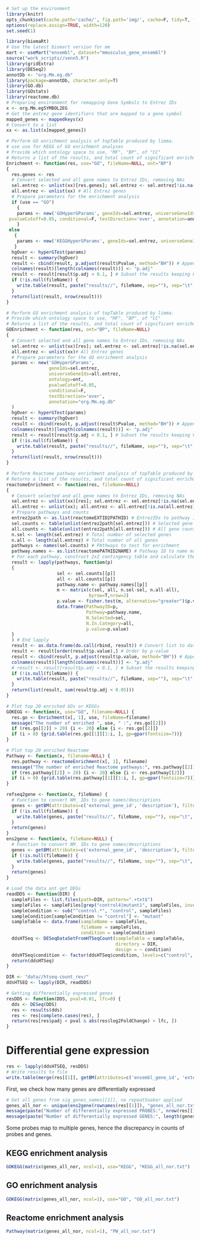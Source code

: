 ```{r setup, echo=FALSE, include=FALSE, cache=FALSE}
# Set up the environment
library(knitr) 
opts_chunk$set(cache.path='cache/', fig.path='img/', cache=F, tidy=T, fig.keep='high', echo=T, dpi=300, out.width=700, echo=F)
options(replace.assign=TRUE, width=120)
set.seed(1)
```

```{r loadLibraries, warning=FALSE, message=FALSE}
library(biomaRt)
# Use the latest biomart version for mm
mart <- useMart("ensembl", dataset="mmusculus_gene_ensembl")
source("work_scripts//venn5.R")
library(gridExtra)
library(DESeq2)
annotDb <- "org.Mm.eg.db"
library(package=annotDb, character.only=T)
library(GO.db)
library(GOstats)
library(reactome.db)
# Preparing environment for remapping Gene Symbols to Entrez IDs
x <- org.Mm.egSYMBOL2EG
# Get the entrez gene identifiers that are mapped to a gene symbol
mapped_genes <- mappedkeys(x)
# Convert to a list
xx <- as.list(x[mapped_genes])
```

```{r Enrichment, echo=FALSE}
# Perform GO enrichment analysis of topTable produced by limma.
# use use for KEGG of GO enrichment analyses
# Provide which ontology space to use, "MF", "BP", of "CC"
# Returns a list of the results, and total count of significant enrichments
Enrichment <- function(res, use="GO", fileName=NULL, ont="BP")
{
  res.genes <- res
  # Convert selected and all gene names to Entrez IDs, removing NAs
  sel.entrez <- unlist(xx)[res.genes]; sel.entrez <- sel.entrez[!is.na(sel.entrez)]
  all.entrez <- unlist(xx) # All Entrez genes
  # Prepare parameters for the enrichment analysis
  if (use == "GO")
    {
    params <- new('GOHyperGParams', geneIds=sel.entrez, universeGeneIds=all.entrez, ontology=ont,
 pvalueCutoff=0.05, conditional=F, testDirection='over', annotation=annotDb)
    }
 else
   {
    params <- new('KEGGHyperGParams', geneIds=sel.entrez, universeGeneIds=all.entrez, pvalueCutoff=0.05, testDirection='over', annotation=annotDb) 
   }
  hgOver <- hyperGTest(params)
  result <- summary(hgOver)
  result <- cbind(result, p.adjust(result$Pvalue, method="BH")) # Append corrected for multiple testing p-value
  colnames(result)[length(colnames(result))] <- "p.adj"
  result <- result[result$p.adj < 0.1, ] # Subset the results keeping FDR at 10%
  if (!is.null(fileName)) {
    write.table(result, paste("results//", fileName, sep=""), sep="\t", row.names=F)
  }
  return(list(result, nrow(result)))
}
```

```{r GOEnrichment}
# Perform GO enrichment analysis of topTable produced by limma.
# Provide which ontology space to use, "MF", "BP", of "CC"
# Returns a list of the results, and total count of significant enrichments
GOEnrichment <- function(res, ont="BP", fileName=NULL)
{
  # Convert selected and all gene names to Entrez IDs, removing NAs
  sel.entrez <- unlist(xx)[res]; sel.entrez <- sel.entrez[!is.na(sel.entrez)]
  all.entrez <- unlist(xx)# All Entrez genes
  # Prepare parameters for the GO enrichment analysis
  params <- new('GOHyperGParams',
                geneIds=sel.entrez,
                universeGeneIds=all.entrez,
                ontology=ont,
                pvalueCutoff=0.05,
                conditional=F,
                testDirection='over',
                annotation="org.Mm.eg.db"
  )
  hgOver <- hyperGTest(params)
  result <- summary(hgOver)
  result <- cbind(result, p.adjust(result$Pvalue, method="BH")) # Append corrected for multiple testing p-value
  colnames(result)[length(colnames(result))] <- "p.adj"
  result <- result[result$p.adj < 0.1, ] # Subset the results keeping FDR at 10%
  if (!is.null(fileName)) {
    write.table(result, paste("results//", fileName, sep=""), sep="\t", row.names=F)
  }
  return(list(result, nrow(result)))
}
```

```{r reactomeEnrichment, echo=FALSE}
# Perform Reactome pathway enrichment analysis of topTable produced by limma
# Returns a list of the results, and total count of significant enrichments
reactomeEnrichment <- function(res, fileName=NULL)
{
  # Convert selected and all gene names to Entrez IDs, removing NAs
  sel.entrez <- unlist(xx)[res]; sel.entrez <- sel.entrez[!is.na(sel.entrez)]
  all.entrez <- unlist(xx); all.entrez <- all.entrez[!is.na(all.entrez)]
  # Prepare pathways and counts
  entrez2path <- as.list(reactomeEXTID2PATHID) # EntrezIDs to pathway IDs mapping
  sel.counts <- table(unlist(entrez2path[sel.entrez])) # Selected gene counts in pathways
  all.counts <- table(unlist(entrez2path[all.entrez])) # All gene counts
  n.sel <- length(sel.entrez) # Total number of selected genes
  n.all <- length(all.entrez) # Total number of all genes
  pathways <- names(sel.counts) # PAthways to test for enrichment
  pathway.names <- as.list(reactomePATHID2NAME) # Pathway ID to name mapping
  # For each pathway, construct 2x2 contingency table and calculate the enrichment p-value using Fisher's exact test
  result <- lapply(pathways, function(p) 
  {
                   sel <- sel.counts[[p]] 
                   all <- all.counts[[p]]
                   pathway.name <- pathway.names[[p]]
                   m <- matrix(c(sel, all, n.sel-sel, n.all-all),
                               byrow=T,nrow=2)
                   p.value <- fisher.test(m, alternative="greater")$p.value
                   data.frame(PathwayID=p, 
                              Pathway=pathway.name,
                              N.Selected=sel,
                              N.In.Category=all,
                              p.value=p.value)
  }
  ) # End lapply
  result <- as.data.frame(do.call(rbind, result)) # Convert list to data frame
  result <- result[order(result$p.value),] # Order by p-value
  result <- cbind(result, p.adjust(result$p.value, method="BH")) # Append corrected for multiple testing p-value
  colnames(result)[length(colnames(result))] <- "p.adj"
  # result <- result[result$p.adj < 0.1, ] # Subset the results keeping FDR at 10%
  if (!is.null(fileName)) {
    write.table(result, paste("results//", fileName, sep=""), sep="\t", row.names=F)
  }
  return(list(result, sum(result$p.adj < 0.05)))
}
```

```{r GO}
# Plot top 20 enriched GOs or KEGGs
GOKEGG <- function(x, use="GO", filename=NULL) {
  res.go <- Enrichment(x[, 1], use, fileName=filename)
  message("The number of enriched ", use, " :", res.go[[2]])
  if (res.go[[2]] > 20) {i <- 20} else {i <- res.go[[2]]}
  if (i > 0) {grid.table(res.go[[1]][1:i, ], gp=gpar(fontsize=7))}
}
```

```{r Pathway}
# Plot top 20 enriched Reactome
Pathway <- function(x, filename=NULL) {
  res.pathway <- reactomeEnrichment(x[, 1], filename)
  message("The number of enriched Reactome pathways:", res.pathway[[2]])
  if (res.pathway[[2]] > 20) {i <- 20} else {i <- res.pathway[[2]]}
  if (i > 0) {grid.table(res.pathway[[1]][1:i, ], gp=gpar(fontsize=7))}
}
```

```{r biomart}
refseq2gene <- function(x, fileName) {
  # Function to convert NM_ IDs to gene names/descriptions
  genes <- getBM(attributes=c('external_gene_id', 'description'), filters='refseq_mrna', values=x, mart=mart, uniqueRows=T)
  if (!is.null(fileName)) {
    write.table(genes, paste("results//", fileName, sep=""), sep="\t", row.names=F)
  }
  return(genes)
}
ens2gene <- function(x, fileName=NULL) {
  # Function to convert NM_ IDs to gene names/descriptions
  genes <- getBM(attributes=c('external_gene_id', 'description'), filters='ensembl_gene_id', values=x, mart=mart, uniqueRows=T)
  if (!is.null(fileName)) {
    write.table(genes, paste("results//", fileName, sep=""), sep="\t", row.names=F)
  }
  return(genes)
}
```

```{r loadData, results='hide', message=FALSE}
# Load the data ant get DEGs
readDDS <- function(DIR) {
  sampleFiles <- list.files(path=DIR, pattern=".+txt$")
  sampleFiles <- sampleFiles[grep("control4|mutant1", sampleFiles, invert=T)] # remove CTL4 and MUT1 outliers
  sampleCondition <- sub("^control.*", "control", sampleFiles)
  sampleCondition[sampleCondition != "control"] <- "mutant"
  sampleTable <- data.frame(sampleName = sampleFiles,
                            fileName = sampleFiles,
                            condition = sampleCondition)
  ddsHTSeq <- DESeqDataSetFromHTSeqCount(sampleTable = sampleTable,
                                         directory = DIR,
                                         design = ~ condition)
  ddsHTSeq$condition <- factor(ddsHTSeq$condition, levels=c("control", "mutant"))
  return(ddsHTSeq)
}

DIR <- "data//htseq-count_rev/"
ddsHTSEQ <- lapply(DIR, readDDS)

# Getting differentially expressed genes
resDDS <- function(DDS, pval=0.01, lfc=0) {
  dds <- DESeq(DDS)
  res <- results(dds)
  res <- res[complete.cases(res), ]
  return(res[res$padj < pval & abs(res$log2FoldChange) > lfc, ])
}
```

Differential gene expression
========================================================
```{r get_degs, echo=FALSE}
res <- lapply(ddsHTSEQ, resDDS)
# Write results to file
write.table(merge(res[[1]], getBM(attributes=c('ensembl_gene_id', 'external_gene_id', 'description'), filters='ensembl_gene_id', values=rownames(res[[1]]), mart=mart, uniqueRows=T), by.x="row.names", by.y=1, all.x=T), paste("results//", "DEGs_all.txt", sep=""), sep="\t", row.names=T)
```

First, we check how many genes are differentially expressed

```{r allGenes, results='hide'}
# Get all genes from sig_genes_names[[1]], no repeatSoaker applied
genes_all_nor <- unique(ens2gene(rownames(res[[1]]), "genes_all_nor.txt")[, 1])
message(paste("Number of differentially expressed PROBES:", nrow(res[[1]])))
message(paste("Number of differentially expressed GENES:", length(genes_all_nor)))
```

Some probes map to multiple genes, hence the discrepancy in counts of probes and genes. 

KEGG enrichment analysis
----------------------------------------------
```{r KEGGall_nor}
GOKEGG(matrix(genes_all_nor, ncol=1), use="KEGG", "KEGG_all_nor.txt")
```

GO enrichment analysis
----------------------------------------------
```{r GOall_nor}
GOKEGG(matrix(genes_all_nor, ncol=1), use="GO", "GO_all_nor.txt")
```

Reactome enrichment analysis
----------------------------------------------
```{r Pathwayall_nor}
Pathway(matrix(genes_all_nor, ncol=1), "PW_all_nor.txt")
```
